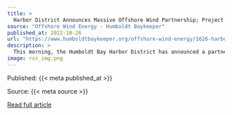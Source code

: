 ```yaml
---
title: >
  Harbor District Announces Massive Offshore Wind Partnership; Project Would Lead to an 86-Acre Redevelopment of Old Pulp Mill Site
source: "Offshore Wind Energy - Humboldt Baykeeper"
published_at: 2022-10-26
url: "https://www.humboldtbaykeeper.org/offshore-wind-energy/1626-harbor-district-announces-massive-offshore-wind-partnership-project-would-lead-to-an-86-acre-redevelopment-of-old-pulp-mill-site-2"
description: >
  This morning, the Humboldt Bay Harbor District has announced a partnership with a private company — Crowley Wind Services — to build a full-service facility to support offshore wind development all along the West Coast.The development would happen at the district’s Marine Terminal II — a.k.a., the old pulp mill property in Samoa, which it acquired in 2013 — and would be located next to the planned Nordic Aquafarms onshore Atlantic salmon factory.Read MoreClick HERE to see the site map.
image: rss_img.png
---
```



  Published: {{< meta published_at >}}
  

  Source: {{< meta source >}}
  

  [Read full article]({{< meta url >}}){target='blank'}
  

